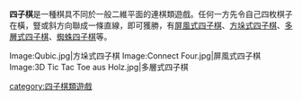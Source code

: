 {{Expand|time=2013-02-14T04:58:59+00:00 }}
{{unreferenced|time=2012-07-16T21:55:58+00:00}}
'''四子棋'''是一種棋具不同於一般二維平面的連棋類遊戲。任何一方先令自己四枚棋子在橫，豎或斜方向聯成一條直線，即可獲勝，有[[屏風式四子棋|屏風式四子棋]]、[[方垛式四子棋|方垛式四子棋]]、[[多層式四子棋|多層式四子棋]]、[[蜘蛛四子棋|蜘蛛四子棋]]等。

<gallery>
Image:Qubic.jpg|方垛式四子棋
Image:Connect Four.jpg|屏風式四子棋
Image:3D Tic Tac Toe aus Holz.jpg|多層式四子棋
</gallery>

[[category:四子棋類遊戲|category:四子棋類遊戲]]